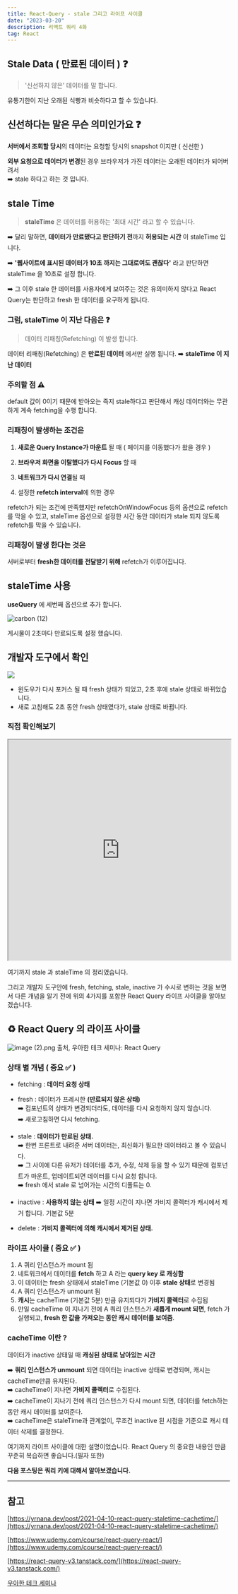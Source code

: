 ```yaml
---
title: React-Query - stale 그리고 라이프 사이클
date: "2023-03-20"
description: 리액트 쿼리 4화
tag: React
---
```


## Stale Data ( 만료된 데이터 ) ❓

> '신선하지 않은' 데이터를 말 합니다.

유통기한이 지난 오래된 식빵과 비슷하다고 할 수 있습니다.

## 신선하다는 말은 무슨 의미인가요 ❓

**서버에서 조회할 당시**의 데이터는 요청할 당시의 snapshot 이지만 ( 신선한 )

**외부 요청으로 데이터가 변경**된 경우 브라우저가 가진 데이터는 오래된 데이터가 되어버려서 <br/>
➡️ stale 하다고 하는 것 입니다.

## stale Time

> **staleTime** 은 데이터를 허용하는 '최대 시간' 라고 할 수 있습니다.

➡️ 달리 말하면, **데이터가 만료됐다고 판단하기 전**까지 **허용되는 시간** 이 staleTime 입니다.

➡️ **'웹사이트에 표시된 데이터가 10초 까지는 그대로여도 괜찮다'** 라고 판단하면 staleTime 을 10초로 설정 합니다.

➡️ 그 이후 stale 한 데이터를 사용자에게 보여주는 것은 유의미하지 않다고 React Query는 판단하고 fresh 한 데이터를 요구하게 됩니다.

### 그럼, staleTime 이 지난 다음은 ❓

> 데이터 리패칭(Refetching) 이 발생 합니다.

데이터 리패칭(Refetching) 은 **만료된 데이터** 에서만 실행 됩니다.
➡️ **staleTime 이 지난 데이터**

### 주의할 점 ⚠️

default 값이 0이기 때문에 받아오는 즉지 stale하다고 판단해서
캐싱 데이터와는 무관하게 계속 fetching을 수행 합니다.

### 리패칭이 발생하는 조건은

1. **새로운 Query Instance가 마운트** 될 때 ( 페이지를 이동했다가 왔을 경우 )

2. **브라우저 화면을 이탈했다가 다시 Focus** 할 때

3. **네트워크가 다시 연결**될 때

4. 설정한 **refetch interval**에 의한 경우

refetch가 되는 조건에 만족했지만 refetchOnWindowFocus 등의 옵션으로 refetch를 막을 수 있고,
staleTime 옵션으로 설정한 시간 동안 데이터가 stale 되지 않도록 refetch를 막을 수 있습니다.

### 리패칭이 발생 한다는 것은

서버로부터 **fresh한 데이터를 전달받기 위해** refetch가 이루어집니다.

## staleTime 사용

**useQuery** 에 세번째 옵션으로 추가 합니다.

![carbon (12)](https://user-images.githubusercontent.com/87301268/225818397-464b11bb-8b17-48b9-b399-4333726d890b.png)

게시물이 2초마다 만료되도록 설정 했습니다.

## 개발자 도구에서 확인

![](https://velog.velcdn.com/images/hoho_0815/post/396d19df-6648-4421-bd2f-8dae326d3939/image.gif)

-   윈도우가 다시 포커스 될 때 fresh 상태가 되었고, 2초 후에 stale 상태로 바뀌었습니다.
-   새로 고침해도 2초 동안 fresh 상태였다가, stale 상태로 바뀝니다.

### 직접 확인해보기

<iframe
    src="https://codesandbox.io/embed/react-query-3-48rmdj?fontsize=14&hidenavigation=1&theme=dark"
    width="100%"
    height="500px"
></iframe>

여기까지 stale 과 staleTime 의 정리였습니다.

그리고 개발자 도구안에 fresh, fetching, stale, inactive 가 수시로 변하는 것을 보면서
다른 개념을 알기 전에 위의 4가지를 포함한 React Query 라이프 사이클을 알아보겠습니다.

## ♻️ React Query 의 라이프 사이클

![image (2).png](https://user-images.githubusercontent.com/87301268/225827297-2e3c2b49-0d8d-4697-9c27-e1cdff340f97.png)
출처, 우아한 테크 세미나: React Query

### 상태 별 개념 ( 중요 ✅ )

-   fetching : **데이터 요청 상태**
-   fresh : 데이터가 프레시한 **(만료되지 않은 상태)** <br/>
    ➡️ 컴포넌트의 상태가 변경되더라도, 데이터를 다시 요청하지 않지 않습니다. <br/>
    ➡️ 새로고침하면 다시 fetching.

-   stale : **데이터가 만료된 상태.** <br/>
    ➡️ 한번 프론트로 내려준 서버 데이터는, 최신화가 필요한 데이터라고 볼 수 있습니다. <br/>
    ➡️ 그 사이에 다른 유저가 데이터를 추가, 수정, 삭제 등을 할 수 있기 때문에 컴포넌트가 마운트, 업데이트되면 데이터를 다시 요청 합니다. <br/>
    ➡️ fresh 에서 stale 로 넘어가는 시간의 디폴트는 0.
-   inactive : **사용하지 않는 상태**
    ➡️ 일정 시간이 지나면 가비지 콜렉터가 캐시에서 제거 합니다. 기본값 5분
-   delete : **가비지 콜렉터에 의해 캐시에서 제거된 상태.**

### 라이프 사이클 ( 중요 ✅ )

1. A 쿼리 인스턴스가 mount 됨
2. 네트워크에서 데이터를 **fetch** 하고 A 라는 **query key 로 캐싱함**
3. 이 데이터는 fresh 상태에서 staleTime (기본값 0) 이후 **stale 상태**로 변경됨
4. A 쿼리 인스턴스가 unmount 됨
5. **캐시**는 cacheTime (기본값 5분) 만큼 유지되다가 **가비지 콜렉터**로 수집됨
6. 만일 cacheTime 이 지나기 전에 A 쿼리 인스턴스가 **새롭게 mount 되면**, fetch 가 실행되고, **fresh 한 값을 가져오는 동안 캐시 데이터를 보여줌**.

### cacheTime 이란 ?

데이터가 inactive 상태일 때 **캐싱된 상태로 남아있는 시간**

➡️ **쿼리 인스턴스가 unmount** 되면 데이터는 inactive 상태로 변경되며, 캐시는 cacheTime만큼 유지된다. <br/>
➡️ cacheTime이 지나면 **가비지 콜렉터**로 수집된다. <br/>
➡️ cacheTime이 지나기 전에 쿼리 인스턴스가 다시 mount 되면, 데이터를 fetch하는 동안 캐시 데이터를 보여준다. <br/>
➡️ cacheTime은 staleTime과 관계없이, 무조건 inactive 된 시점을 기준으로 캐시 데이터 삭제를 결정한다.

여기까지 라이프 사이클에 대한 설명이었습니다. React Query 의 중요한 내용인 만큼 꾸준히 복습하면 좋습니다.(필자 또한)

**다음 포스팅은 쿼리 키에 대해서 알아보겠습니다.**

---

## 참고

[https://yrnana.dev/post/2021-04-10-react-query-staletime-cachetime/](https://yrnana.dev/post/2021-04-10-react-query-staletime-cachetime/)

[https://www.udemy.com/course/react-query-react/](https://www.udemy.com/course/react-query-react/)

[https://react-query-v3.tanstack.com/](https://react-query-v3.tanstack.com/)

[우아한 테크 세미나](https://www.youtube.com/watch?v=MArE6Hy371c)
